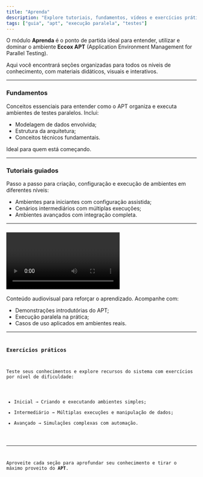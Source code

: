 ```yaml
---
title: "Aprenda"
description: "Explore tutoriais, fundamentos, vídeos e exercícios práticos sobre o ambiente APT."
tags: ["guia", "apt", "execução paralela", "testes"]
---
```




O módulo **Aprenda** é o ponto de partida ideal para entender, utilizar e dominar o ambiente **Eccox APT** (Application Environment Management for Parallel Testing).

Aqui você encontrará seções organizadas para todos os níveis de conhecimento, com materiais didáticos, visuais e interativos.

---

### <span className="inline-flex items-center gap-2"><BookMarked size={18} /> Fundamentos</span>

Conceitos essenciais para entender como o APT organiza e executa ambientes de testes paralelos. Inclui:

- Modelagem de dados envolvida;
- Estrutura da arquitetura;
- Conceitos técnicos fundamentais.

Ideal para quem está começando.

---

### <span className="inline-flex items-center gap-2"><PenTool size={18} /> Tutoriais guiados</span>

Passo a passo para criação, configuração e execução de ambientes em diferentes níveis:

- Ambientes para iniciantes com configuração assistida;
- Cenários intermediários com múltiplas execuções;
- Ambientes avançados com integração completa.

---

### <span className="inline-flex items-center gap-2"><Video size={18} /> Vídeo aulas</span>

Conteúdo audiovisual para reforçar o aprendizado. Acompanhe com:

- Demonstrações introdutórias do APT;
- Execução paralela na prática;
- Casos de uso aplicados em ambientes reais.

---

### <span className="inline-flex items-center gap-2"><Code size={18} /> Exercícios práticos</span>

Teste seus conhecimentos e explore recursos do sistema com exercícios por nível de dificuldade:

- Inicial → Criando e executando ambientes simples;
- Intermediário → Múltiplas execuções e manipulação de dados;
- Avançado → Simulações complexas com automação.

---

Aproveite cada seção para aprofundar seu conhecimento e tirar o máximo proveito do **APT**.

